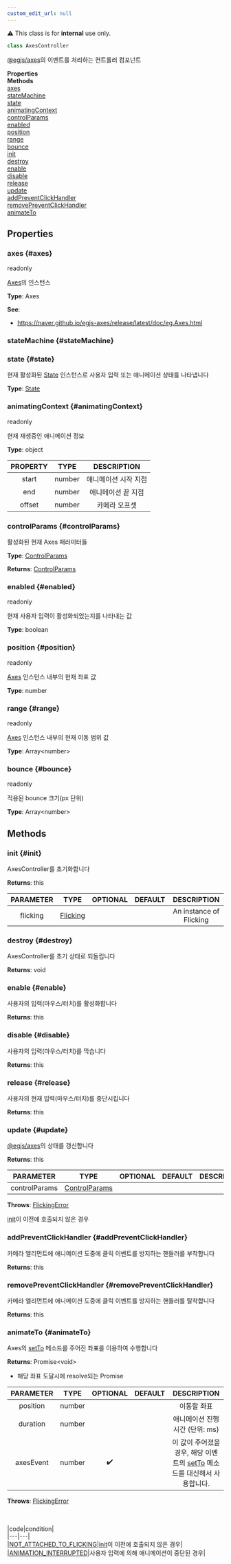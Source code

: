 ```yaml
---
custom_edit_url: null
---
```


<div className="notification is-warning my-2">⚠️ This class is for <strong>internal</strong> use only.</div>

```ts
class AxesController
```

<div>

</div>

[@egjs/axes](https://naver.github.io/egjs-axes/)의 이벤트를 처리하는 컨트롤러 컴포넌트

<div className="container">
  <div className="row mb-2"><div className="col col--6"><strong>Properties</strong></div><div className="col col--6"><strong>Methods</strong></div></div>
  <div className="row"><div className="col col--6"><a href="#axes">axes</a><br/><a href="#stateMachine">stateMachine</a><br/><a href="#state">state</a><br/><a href="#animatingContext">animatingContext</a><br/><a href="#controlParams">controlParams</a><br/><a href="#enabled">enabled</a><br/><a href="#position">position</a><br/><a href="#range">range</a><br/><a href="#bounce">bounce</a></div><div className="col col--6"><a href="#init">init</a><br/><a href="#destroy">destroy</a><br/><a href="#enable">enable</a><br/><a href="#disable">disable</a><br/><a href="#release">release</a><br/><a href="#update">update</a><br/><a href="#addPreventClickHandler">addPreventClickHandler</a><br/><a href="#removePreventClickHandler">removePreventClickHandler</a><br/><a href="#animateTo">animateTo</a></div></div>
</div>

## Properties

### axes {#axes}

<div>
  <span className="badge badge--warning">readonly</span>
</div>

[Axes](https://naver.github.io/egjs-axes/release/latest/doc/eg.Axes.html)의 인스턴스

**Type**: Axes

**See**:
- https://naver.github.io/egjs-axes/release/latest/doc/eg.Axes.html

### stateMachine {#stateMachine}

<div>

</div>

### state {#state}

<div>

</div>

현재 활성화된 [State](State) 인스턴스로 사용자 입력 또는 애니메이션 상태를 나타냅니다

**Type**: [State](State)

### animatingContext {#animatingContext}

<div>
  <span className="badge badge--warning">readonly</span>
</div>

현재 재생중인 애니메이션 정보

**Type**: object

|PROPERTY|TYPE|DESCRIPTION|
|:---:|:---:|:---:|
|start|number|애니메이션 시작 지점|
|end|number|애니메이션 끝 지점|
|offset|number|카메라 오프셋|

### controlParams {#controlParams}

<div>

</div>

활성화된 현재 Axes 패러미터들

**Type**: [ControlParams](ControlParams)

**Returns**: [ControlParams](ControlParams)

### enabled {#enabled}

<div>
  <span className="badge badge--warning">readonly</span>
</div>

현재 사용자 입력이 활성화되었는지를 나타내는 값

**Type**: boolean

### position {#position}

<div>
  <span className="badge badge--warning">readonly</span>
</div>

[Axes](https://naver.github.io/egjs-axes/release/latest/doc/eg.Axes.html) 인스턴스 내부의 현재 좌표 값

**Type**: number

### range {#range}

<div>
  <span className="badge badge--warning">readonly</span>
</div>

[Axes](https://naver.github.io/egjs-axes/release/latest/doc/eg.Axes.html) 인스턴스 내부의 현재 이동 범위 값

**Type**: Array&lt;number&gt;

### bounce {#bounce}

<div>
  <span className="badge badge--warning">readonly</span>
</div>

적용된 bounce 크기(px 단위)

**Type**: Array&lt;number&gt;

## Methods

### init {#init}

<div>

</div>

AxesController를 초기화합니다

**Returns**: this

|PARAMETER|TYPE|OPTIONAL|DEFAULT|DESCRIPTION|
|:---:|:---:|:---:|:---:|:---:|
|flicking|[Flicking](Flicking)|||An instance of Flicking|

### destroy {#destroy}

<div>

</div>

AxesController를 초기 상태로 되돌립니다

**Returns**: void

### enable {#enable}

<div>

</div>

사용자의 입력(마우스/터치)를 활성화합니다

**Returns**: this

### disable {#disable}

<div>

</div>

사용자의 입력(마우스/터치)를 막습니다

**Returns**: this

### release {#release}

<div>

</div>

사용자의 현재 입력(마우스/터치)를 중단시킵니다

**Returns**: this

### update {#update}

<div>

</div>

[@egjs/axes](https://naver.github.io/egjs-axes/)의 상태를 갱신합니다

**Returns**: this

|PARAMETER|TYPE|OPTIONAL|DEFAULT|DESCRIPTION|
|:---:|:---:|:---:|:---:|:---:|
|controlParams|[ControlParams](ControlParams)||||

**Throws**: [FlickingError](FlickingError)

[init](AxesController#init)이 이전에 호출되지 않은 경우

### addPreventClickHandler {#addPreventClickHandler}

<div>

</div>

카메라 엘리먼트에 애니메이션 도중에 클릭 이벤트를 방지하는 핸들러를 부착합니다

**Returns**: this

### removePreventClickHandler {#removePreventClickHandler}

<div>

</div>

카메라 엘리먼트에 애니메이션 도중에 클릭 이벤트를 방지하는 핸들러를 탈착합니다

**Returns**: this

### animateTo {#animateTo}

<div>

</div>

Axes의 [setTo](https://naver.github.io/egjs-axes/release/latest/doc/eg.Axes.html#setTo) 메소드를 주어진 좌표를 이용하여 수행합니다

**Returns**: Promise&lt;void&gt;
- 해당 좌표 도달시에 resolve되는 Promise

|PARAMETER|TYPE|OPTIONAL|DEFAULT|DESCRIPTION|
|:---:|:---:|:---:|:---:|:---:|
|position|number|||이동할 좌표|
|duration|number|||애니메이션 진행 시간 (단위: ms)|
|axesEvent|number|✔️||이 값이 주어졌을 경우, 해당 이벤트의 [setTo](https://naver#github#io/egjs-axes/release/latest/doc/eg#Axes#html#setTo) 메소드를 대신해서 사용합니다.|

**Throws**: [FlickingError](FlickingError)

<br /><br />|code|condition|<br />|---|---|<br />|[NOT_ATTACHED_TO_FLICKING](ERROR_CODE)|[init](Control#init)이 이전에 호출되지 않은 경우|<br />|[ANIMATION_INTERRUPTED](ERROR_CODE)|사용자 입력에 의해 애니메이션이 중단된 경우|<br /><br />

